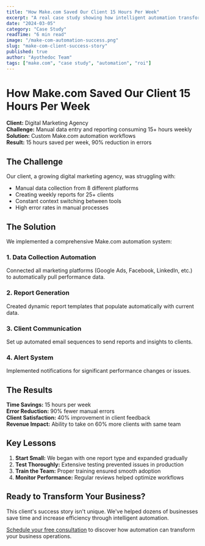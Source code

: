 ```yaml
---
title: "How Make.com Saved Our Client 15 Hours Per Week"
excerpt: "A real case study showing how intelligent automation transformed a client's daily operations."
date: "2024-03-05"
category: "Case Study"
readTime: "6 min read"
image: "/make-com-automation-success.png"
slug: "make-com-client-success-story"
published: true
author: "Ayothedoc Team"
tags: ["make.com", "case study", "automation", "roi"]
---
```


# How Make.com Saved Our Client 15 Hours Per Week

**Client:** Digital Marketing Agency  
**Challenge:** Manual data entry and reporting consuming 15+ hours weekly  
**Solution:** Custom Make.com automation workflows  
**Result:** 15 hours saved per week, 90% reduction in errors

## The Challenge

Our client, a growing digital marketing agency, was struggling with:
- Manual data collection from 8 different platforms
- Creating weekly reports for 25+ clients
- Constant context switching between tools
- High error rates in manual processes

## The Solution

We implemented a comprehensive Make.com automation system:

### 1. Data Collection Automation
Connected all marketing platforms (Google Ads, Facebook, LinkedIn, etc.) to automatically pull performance data.

### 2. Report Generation
Created dynamic report templates that populate automatically with current data.

### 3. Client Communication
Set up automated email sequences to send reports and insights to clients.

### 4. Alert System
Implemented notifications for significant performance changes or issues.

## The Results

**Time Savings:** 15 hours per week  
**Error Reduction:** 90% fewer manual errors  
**Client Satisfaction:** 40% improvement in client feedback  
**Revenue Impact:** Ability to take on 60% more clients with same team

## Key Lessons

1. **Start Small:** We began with one report type and expanded gradually
2. **Test Thoroughly:** Extensive testing prevented issues in production
3. **Train the Team:** Proper training ensured smooth adoption
4. **Monitor Performance:** Regular reviews helped optimize workflows

## Ready to Transform Your Business?

This client's success story isn't unique. We've helped dozens of businesses save time and increase efficiency through intelligent automation.

[Schedule your free consultation](/contact) to discover how automation can transform your business operations.